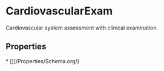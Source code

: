   
# CardiovascularExam

Cardiovascular system assessment with clinical examination.

## Properties

<Grid>
* [](/Properties/Schema.org/)
</Grid>

